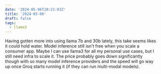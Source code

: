 ```yaml
---
date: '2024-05-06T20:21:03Z'
title: '2024-05-06'
draft: false
tags:
  - llama3
---
```



<Tweet
  theme="dark"
  id="https://twitter.com/abacaj/status/1787527652628140321"
/>

Having gotten more into using llama 7b and 30b lately, this take seems likes it could hold water.
Model inference still isn't free when you scale a consumer app.
Maybe I can use llama3 for all my personal use cases, but I still need infra to scale it.
The price probably goes down significantly though with so many model inference providers and the speed will go way up once Groq starts running it (if they can run multi-modal models).
